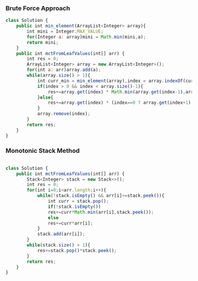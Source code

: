 ### Brute Force Approach

```js
class Solution {
    public int min_element(ArrayList<Integer> array){
        int mini = Integer.MAX_VALUE;
        for(Integer a: array)mini = Math.min(mini,a);
        return mini;
    }
    public int mctFromLeafValues(int[] arr) {
        int res = 0;
        ArrayList<Integer> array = new ArrayList<Integer>();
        for(int a: arr)array.add(a);
        while(array.size() > 1){
            int curr_min = min_element(array),index = array.indexOf(curr_min);
            if(index > 0 && index < array.size()-1){
                res+=array.get(index) * Math.min(array.get(index-1),array.get(index+1));
            }else{
                res+=array.get(index) * (index==0 ? array.get(index+1) : array.get(index-1));
            }
            array.remove(index);
        }
        return res;
    }
}
```
### Monotonic Stack Method

```js

class Solution {
    public int mctFromLeafValues(int[] arr) {
        Stack<Integer> stack = new Stack<>();
        int res = 0;
        for(int i=0;i<arr.length;i++){
            while(!stack.isEmpty() && arr[i]>=stack.peek()){
                int curr = stack.pop();
                if(!stack.isEmpty())
                res+=curr*Math.min(arr[i],stack.peek());
                else 
                res+=curr*arr[i];
            }
            stack.add(arr[i]);
        }
        while(stack.size() > 1){
            res+=stack.pop()*stack.peek();
        }
        return res;
    }
}

```
